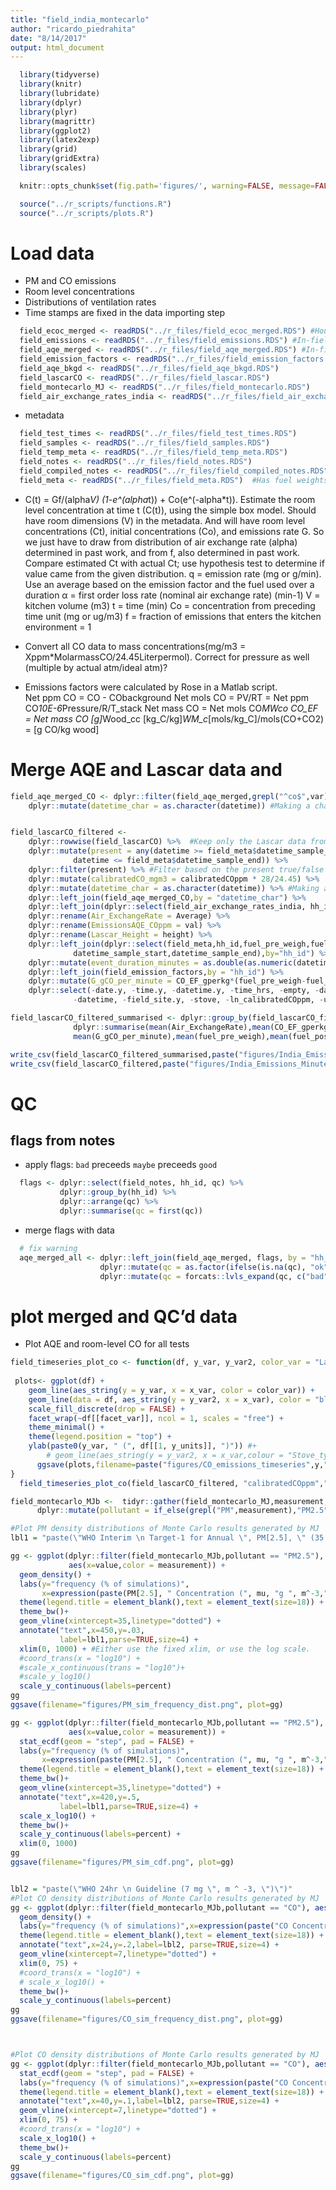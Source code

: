 ```yaml
---
title: "field_india_montecarlo"
author: "ricardo_piedrahita"
date: "8/14/2017"
output: html_document
---
```


```r
  library(tidyverse)
  library(knitr)
  library(lubridate)
  library(dplyr)
  library(plyr)
  library(magrittr)
  library(ggplot2)
  library(latex2exp)
  library(grid)
  library(gridExtra)
  library(scales)

```

```r
  knitr::opts_chunk$set(fig.path='figures/', warning=FALSE, message=FALSE, cache=FALSE)
```

```r
  source("../r_scripts/functions.R")
  source("../r_scripts/plots.R")
```

# Load data

* PM and CO emissions
* Room level concentrations
* Distributions of ventilation rates
* Time stamps are fixed in the data importing step

```r
  field_ecoc_merged <- readRDS("../r_files/field_ecoc_merged.RDS") #Household level ec and oc measurements
  field_emissions <- readRDS("../r_files/field_emissions.RDS") #In-field emissions measurements (ec, oc)
  field_aqe_merged <- readRDS("../r_files/field_aqe_merged.RDS") #In-field emissions level gas phase measurements
  field_emission_factors <- readRDS("../r_files/field_emission_factors.RDS") #In-field emissions level gas phase measurements
  field_aqe_bkgd <- readRDS("../r_files/field_aqe_bkgd.RDS") 
  field_lascarCO <- readRDS("../r_files/field_lascar.RDS")
  field_montecarlo_MJ <- readRDS("../r_files/field_montecarlo.RDS")
  field_air_exchange_rates_india <- readRDS("../r_files/field_air_exchange_rates_india.RDS")

```

* metadata

```r
  field_test_times <- readRDS("../r_files/field_test_times.RDS")
  field_samples <- readRDS("../r_files/field_samples.RDS")
  field_temp_meta <- readRDS("../r_files/field_temp_meta.RDS")
  field_notes <- readRDS("../r_files/field_notes.RDS")
  field_compiled_notes <- readRDS("../r_files/field_compiled_notes.RDS")
  field_meta <- readRDS("../r_files/field_meta.RDS")  #Has fuel weights in kg 
```

* C(t) = Gf/(alpha*V) (1-e^(alpha*t)) + Co(e^(-alpha*t)).  Estimate the room level concentration at time t (C(t)), using the simple box model.  Should have room dimensions (V) in the metadata.  And will have room level concentrations (Ct), initial concentrations (Co), and emissions rate G.  So we just have to draw from distribution of air exchange rate (alpha) determined in past work, and from f, also determined in past work.  Compare estimated Ct with actual Ct; use hypothesis test to determine if value came from the given distribution.
q = emission rate (mg or g/min).  Use an average based on the emission factor and the fuel used over a duration
α = first order loss rate (nominal air exchange rate) (min-1)
V = kitchen volume (m3)
t = time (min)
Co = concentration from preceding time unit (mg or ug/m3)
f = fraction of emissions that enters the kitchen environment = 1

* Convert all CO data to mass concentrations(mg/m3 = Xppm*MolarmassCO/24.45Literpermol).  Correct for pressure as well (multiple by actual atm/ideal atm)?  
* Emissions factors were calculated by Rose in a Matlab script.  
Net ppm CO = CO - CObackground
Net mols CO = PV/RT = Net ppm CO*10E-6*Pressure/R/T_stack
Net mass CO = Net mols CO*MWco
CO_EF = Net mass CO [g]*Wood_cc [kg_C/kg]*WM_c*[mols/kg_C]/mols(CO+CO2) = [g CO/kg wood]

# Merge AQE and Lascar data and
```r
field_aqe_merged_CO <- dplyr::filter(field_aqe_merged,grepl("^co$",var)) %>%
    dplyr::mutate(datetime_char = as.character(datetime)) #Making a char time variable to allow joining


field_lascarCO_filtered <- 
    dplyr::rowwise(field_lascarCO) %>%  #Keep only the Lascar data from within the start and stop time of an experiment.
    dplyr::mutate(present = any(datetime >= field_meta$datetime_sample_start &  #Flag the time as in or out of range.
              datetime <= field_meta$datetime_sample_end)) %>%
    dplyr::filter(present) %>% #Filter based on the present true/false variable.
    dplyr::mutate(calibratedCO_mgm3 = calibratedCOppm * 28/24.45) %>%
    dplyr::mutate(datetime_char = as.character(datetime)) %>% #Making a char time variable to allow joining
    dplyr::left_join(field_aqe_merged_CO,by = "datetime_char") %>%
    dplyr::left_join(dplyr::select(field_air_exchange_rates_india, hh_id, Average, Stove_type,Fuel,Meal,Pot),by = "hh_id") %>%
    dplyr::rename(Air_ExchangeRate = Average) %>%
    dplyr::rename(EmissionsAQE_COppm = val) %>%
    dplyr::rename(Lascar_Height = height) %>%
    dplyr::left_join(dplyr::select(field_meta,hh_id,fuel_pre_weigh,fuel_post_weigh,
              datetime_sample_start,datetime_sample_end),by="hh_id") %>%
    dplyr::mutate(event_duration_minutes = as.double(as.numeric(datetime_sample_end)-as.numeric(datetime_sample_start))/60) %>%
    dplyr::left_join(field_emission_factors,by = "hh_id") %>%
    dplyr::mutate(G_gCO_per_minute = CO_EF_gperkg*(fuel_pre_weigh-fuel_post_weigh)/event_duration_minutes) %>%
    dplyr::select(-date.y, -time.y, -datetime.y, -time_hrs, -empty, -datetime_char,
              -datetime, -field_site.y, -stove, -ln_calibratedCOppm, -uncalibrated)

field_lascarCO_filtered_summarised <- dplyr::group_by(field_lascarCO_filtered,height,hh_id,Pot,Meal,Fuel,Stove_type,notes) %>%
              dplyr::summarise(mean(Air_ExchangeRate),mean(CO_EF_gperkg),mean(datetime_sample_start),
              mean(G_gCO_per_minute),mean(fuel_pre_weigh),mean(fuel_post_weigh),mean(event_duration_minutes))

write_csv(field_lascarCO_filtered_summarised,paste("figures/India_Emissions_Averages.csv",sep=""))
write_csv(field_lascarCO_filtered,paste("figures/India_Emissions_Minute_Data.csv",sep=""))

```


# QC

## flags from notes

* apply flags: `bad` preceeds `maybe` preceeds `good`

```r
  flags <- dplyr::select(field_notes, hh_id, qc) %>%
           dplyr::group_by(hh_id) %>%
           dplyr::arrange(qc) %>%
           dplyr::summarise(qc = first(qc))
```

* merge flags with data

```r
  # fix warning
  aqe_merged_all <- dplyr::left_join(field_aqe_merged, flags, by = "hh_id") %>%
                    dplyr::mutate(qc = as.factor(ifelse(is.na(qc), "ok", as.character(qc)))) %>%
                    dplyr::mutate(qc = forcats::lvls_expand(qc, c("bad", "maybe", "ok")))
```


# plot merged and QC'd data
* Plot AQE and room-level CO for all tests


```r


field_timeseries_plot_co <- function(df, y_var, y_var2, color_var = "Lascar_Height", x_var = "datetime.x", facet_var = "hh_id", y_units = "units") {
  
 plots<- ggplot(df) +
    geom_line(aes_string(y = y_var, x = x_var, color = color_var)) +
    geom_line(data = df, aes_string(y = y_var2, x = x_var), color = "blue") +
    scale_fill_discrete(drop = FALSE) +
    facet_wrap(~df[[facet_var]], ncol = 1, scales = "free") +
    theme_minimal() +
    theme(legend.position = "top") +
    ylab(paste0(y_var, " (", df[[1, y_units]], ")")) #+
        # geom_line(aes_string(y = y_var2, x = x_var,colour = "Stove_type")) 
      ggsave(plots,filename=paste("figures/CO_emissions_timeseries",y,".png",sep=""))
}
  field_timeseries_plot_co(field_lascarCO_filtered, "calibratedCOppm","EmissionsAQE_COppm")


```

```r
  
field_montecarlo_MJb <-  tidyr::gather(field_montecarlo_MJ,measurement, value, 1:10) %>%
      dplyr::mutate(pollutant = if_else(grepl("PM",measurement),"PM2.5","CO"))

#Plot PM density distributions of Monte Carlo results generated by MJ
lbl1 = "paste(\"WHO Interim \n Target-1 for Annual \", PM[2.5], \" (35 \",mu,\"g \", m ^-3, \")\")"

gg <- ggplot(dplyr::filter(field_montecarlo_MJb,pollutant == "PM2.5"),
             aes(x=value,color = measurement)) + 
  geom_density() +
  labs(y="frequency (% of simulations)",
       x=expression(paste(PM[2.5], " Concentration (", mu, "g ", m^-3,")"))) +
  theme(legend.title = element_blank(),text = element_text(size=18)) + 
  theme_bw()+
  geom_vline(xintercept=35,linetype="dotted") + 
  annotate("text",x=450,y=.03,
           label=lbl1,parse=TRUE,size=4) +
  xlim(0, 1000) + #Either use the fixed xlim, or use the log scale.
  #coord_trans(x = "log10") + 
  #scale_x_continuous(trans = "log10")+
  #scale_y_log10()  
  scale_y_continuous(labels=percent)
gg
ggsave(filename="figures/PM_sim_frequency_dist.png", plot=gg)

gg <- ggplot(dplyr::filter(field_montecarlo_MJb,pollutant == "PM2.5"),
             aes(x=value,color = measurement)) + 
  stat_ecdf(geom = "step", pad = FALSE) + 
  labs(y="frequency (% of simulations)",
       x=expression(paste(PM[2.5], " Concentration (", mu, "g ", m^-3,")"))) +
  theme(legend.title = element_blank(),text = element_text(size=18)) + 
  theme_bw()+
  geom_vline(xintercept=35,linetype="dotted") + 
  annotate("text",x=420,y=.5,
           label=lbl1,parse=TRUE,size=4) +
  scale_x_log10() + 
  theme_bw()+
  scale_y_continuous(labels=percent) + 
  xlim(0, 1000) 
gg
ggsave(filename="figures/PM_sim_cdf.png", plot=gg)


lbl2 = "paste(\"WHO 24hr \n Guideline (7 mg \", m ^ -3, \")\")"
#Plot CO density distributions of Monte Carlo results generated by MJ
gg <- ggplot(dplyr::filter(field_montecarlo_MJb,pollutant == "CO"), aes(x=value,color = measurement)) + 
  geom_density() +
  labs(y="frequency (% of simulations)",x=expression(paste("CO Concentration (mg ", m^-3,")"))) +
  theme(legend.title = element_blank(),text = element_text(size=18)) + 
  annotate("text",x=24,y=.2,label=lbl2, parse=TRUE,size=4) +
  geom_vline(xintercept=7,linetype="dotted") + 
  xlim(0, 75) +
  #coord_trans(x = "log10") + 
  # scale_x_log10() + 
  theme_bw()+
  scale_y_continuous(labels=percent)
gg
ggsave(filename="figures/CO_sim_frequency_dist.png", plot=gg)



#Plot CO density distributions of Monte Carlo results generated by MJ
gg <- ggplot(dplyr::filter(field_montecarlo_MJb,pollutant == "CO"), aes(x=value,color = measurement)) + 
  stat_ecdf(geom = "step", pad = FALSE) + 
  labs(y="frequency (% of simulations)",x=expression(paste("CO Concentration (mg ", m^-3,")"))) +
  theme(legend.title = element_blank(),text = element_text(size=18)) + 
  annotate("text",x=40,y=.1,label=lbl2, parse=TRUE,size=4) +
  geom_vline(xintercept=7,linetype="dotted") + 
  xlim(0, 75) +
  #coord_trans(x = "log10") + 
  scale_x_log10() + 
  theme_bw()+
  scale_y_continuous(labels=percent)
gg
ggsave(filename="figures/CO_sim_cdf.png", plot=gg)

```













